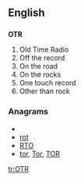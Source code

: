 ==English==
{{wikipedia}}

==={{initialism}}===
'''OTR'''

# Old Time Radio
# Off the record
# On the road
# On the rocks
# One touch record
# Other than rock

===Anagrams===
* {{alphagram|[[ort#English|ort]]}} 
* [[rot#English|rot]]
* [[RTO#English|RTO]]
* [[tor#English|tor]], [[Tor#English|Tor]], [[TOR#English|TOR]]


[[tr:OTR]]